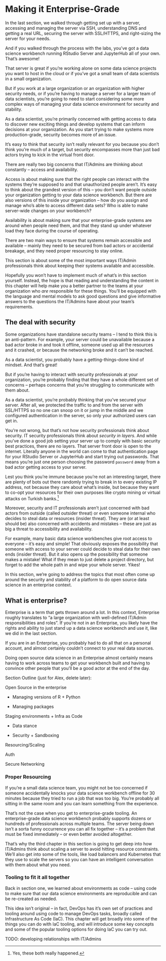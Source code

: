 # Making it Enterprise-Grade

In the last section, we walked through getting set up with a server, accessing and managing the server via SSH, understanding DNS and getting a real URL, securing the server with SSL/HTTPS, and right-sizing the server for your needs.

And if you walked through the process with the labs, you've got a data science workbench running RStudio Server and JupyterHub all of your own. That's awesome!

That server is great if you're working alone on some data science projects you want to host in the cloud or if you've got a small team of data scientists in a small organization.

But if you work at a large organization or an organization with higher security needs, or if you're having to manage a server for a larger team of data scientists, you're going to need to start considering some more complex ways of managing your data science environment for security and stability.

As a data scientist, you're primarily concerned with getting access to data to discover new exciting things and develop systems that can inform decisions at your organization. As you start trying to make systems more production-grade, security becomes more of an issue.

It's easy to think that security isn't really relevant for you because you don't think you're much of a target, but security encompasses more than just bad actors trying to kick in the virtual front door.

There are really two big concerns that IT/Admins are thinking about constantly -- access and availability.

Access is about making sure that the right people can interact with the systems they're supposed to and that unauthorized people aren't. It's easy to think about the grandest version of this -- you don't want people outside your organization getting to your data science workbench. But there are also versions of this inside your organization -- how do you assign and manage who's able to access different data sets? Who is able to make server-wide changes on your workbench?

Availability is about making sure that your enterprise-grade systems are around when people need them, and that they stand up under whatever load they face during the course of operating.

There are two main ways to ensure that systems remain accessible and available -- mainly they need to be secured from bad actors or accidental breakage, and they need proper resourcing to stay online.

This section is about some of the most important ways IT/Admin professionals think about keeping their systems available and accessible.

Hopefully you won't have to implement much of what's in this section yourself. Instead, the hope is that reading and understanding the content in this chapter will help make you a better partner to the teams at your organization who *are* responsible for these things. You'll be equipped with the language and mental models to ask good questions and give informative answers to the questions the IT/Admins have about your team's requirements.

## The deal with security

Some organizations have standalone security teams -- I tend to think this is an anti-pattern. For example, your server could be unavailable because a bad actor broke in and took it offline, someone used up all the resources and it crashed, or because the networking broke and it can't be reached.

As a data scientist, you probably have a getting-things-done kind of mindset. And that's great!

But if you're having to interact with security professionals at your organization, you're probably finding that they have a whole different set of concerns -- perhaps concerns that you're struggling to communicate with them about.

As a data scientist, you're probably thinking that you've secured your server. After all, we protected the traffic to and from the server with SSL/HTTPS so no one can snoop on it or jump in the middle and we configured authentication in the server, so only your authorized users can get in.

You're not wrong, but that's not how security professionals think about security. IT security professionals think about *security in layers*. And while you've done a good job setting your server up to comply with basic security best practices, there are no layers. That server front door is open to the internet. Literally anyone in the world can come to that authentication page for your RStudio Server or JupyterHub and start trying out passwords. That means you're just one person choosing the password `password` away from a bad actor getting access to your server.

Lest you think you're immune because you're not an interesting target, there are plenty of bots out there randomly trying to break in to every existing IP address, not because they care about what's inside, but because they want to co-opt your resources for their own purposes like crypto mining or virtual attacks on Turkish banks.[^3-0-sec-intro-1]

[^3-0-sec-intro-1]: Yes, these both really happened.

Moreover, security and IT professionals aren't just concerned with bad actors from outside (called outsider threat) or even someone internal who decides to steal data or resources (insider threat). They are (or at least should be) also concerned with accidents and mistakes -- these are just as big a threat to accessibility and availability.

For example, many basic data science workbenches give root access to everyone -- it's easy and simple! That obviously exposes the possibility that someone with access to your server could decide to steal data for their own ends (insider threat). But it also opens up the possibility that someone makes a mistake! What if they mean to just delete a project directory, but forget to add the whole path in and wipe your whole server. Yikes!

In this section, we're going to address the topics that most often come up around the security and stability of a platform to do open source data science in an enterprise context.

::: callout-note
## What is enterprise?

Enterprise is a term that gets thrown around a lot. In this context, Enterprise roughly translates to "a large organization with well-defined IT/Admin responsibilities and roles". If you're not in an Enterprise, you likely have the rights and ability to just stand up a data science workbench and use it, like we did in the last section.

If you are in an Enterprise, you probably had to do all that on a personal account, and almost certainly couldn't connect to your real data sources.

Doing open source data science in an Enterprise almost certainly means having to work across teams to get your workbench built and having to convince other people that you'll be a good actor at the end of the day.
:::

Section Outline (just for Alex, delete later):

Open Source in the enterprise

-   Managing versions of R + Python

-   Managing packages

Staging environments + Infra as Code

-   Data stance

-   Security + Sandboxing

Resourcing/Scaling

Auth

Secure Networking

### Proper Resourcing

If you're a small data science team, you might not be too concerned if someone accidentally knocks your data science workbench offline for 30 minutes because they tried to run a job that was too big. You're probably all sitting in the same room and you can learn something from the experience.

That's not the case when you get to enterprise-grade tooling. An enterprise-grade data science workbench probably supports dozens or hundreds of professionals across multiple teams. The server being down isn't a sorta funny occurrence you can all fix together -- it's a problem that must be fixed immediately -- or even better avoided altogether.

That's why the third chapter in this section is going to get deep into how IT/Admins think about scaling a server to avoid hitting resource constraints. We'll also get into some of the tools, like load balancers and Kubernetes that they use to scale the servers so you can have an intelligent conversation with them about what you need.

### Tooling to fit it all together

Back in section one, we learned about environments as code -- using code to make sure that our data science environments are reproducible and can be re-created as needed.

This idea isn't original -- in fact, DevOps has it's own set of practices and tooling around using code to manage DevOps tasks, broadly called Infrastructure As Code (IaC). This chapter will get broadly into some of the things you can do with IaC tooling, and will introduce some key concepts and some of the popular tooling options for doing IaC you can try out.

TODO: developing relationships with IT/Admins
